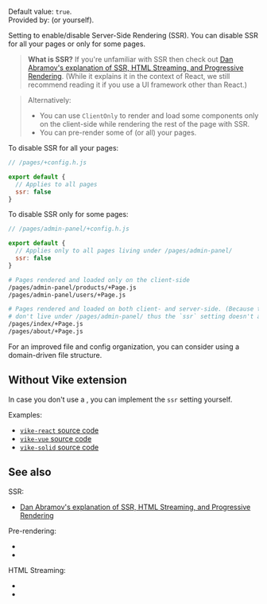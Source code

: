 
Default value: `true`.  
Provided by: <UiFrameworkVikeExtension /> (or <Link href="#without-vike-extension">yourself</Link>).

Setting to enable/disable Server-Side Rendering (SSR). You can disable SSR for all your pages or only for some pages.

> **What is SSR?** If you're unfamiliar with SSR then check out [Dan Abramov's explanation of SSR, HTML Streaming, and Progressive Rendering](https://github.com/reactwg/react-18/discussions/37). (While it explains it in the context of React, we still recommend reading it if you use a UI framework other than React.)

> Alternatively:
>  - You can use <Link href="/ClientOnly">`ClientOnly`</Link> to render and load some components only on the client-side while rendering the rest of the page with SSR.
>  - You can <Link href="/pre-rendering">pre-render</Link> some of (or all) your pages.

To disable SSR for all your pages:

```js
// /pages/+config.h.js

export default {
  // Applies to all pages
  ssr: false
}
```

To disable SSR only for some pages:

```js
// /pages/admin-panel/+config.h.js

export default {
  // Applies only to all pages living under /pages/admin-panel/
  ssr: false
}
```

```bash
# Pages rendered and loaded only on the client-side
/pages/admin-panel/products/+Page.js
/pages/admin-panel/users/+Page.js

# Pages rendered and loaded on both client- and server-side. (Because they
# don't live under /pages/admin-panel/ thus the `ssr` setting doesn't apply.)
/pages/index/+Page.js
/pages/about/+Page.js
```

For an improved file and config organization, you can consider using a <Link href="/file-structure#domain-driven">domain-driven file structure</Link>.


## Without Vike extension

In case you don't use a <UiFrameworkVikeExtension />, you can implement the `ssr` setting yourself.

Examples:
 - [`vike-react` source code](https://github.com/vikejs/vike-react/blob/main/packages/vike-react)
 - [`vike-vue` source code](https://github.com/vikejs/vike-vue/blob/main/packages/vike-vue)
 - [`vike-solid` source code](https://github.com/vikejs/vike-solid/blob/main/vike-solid)


## See also

SSR:

- [Dan Abramov's explanation of SSR, HTML Streaming, and Progressive Rendering](https://github.com/reactwg/react-18/discussions/37)

Pre-rendering:

- <Link href="/prerender" />
- <Link href="/pre-rendering" />

HTML Streaming:

- <Link href="/stream" />
- <Link href="/streaming" />
